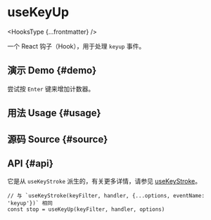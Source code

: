 # useKeyUp


<HooksType {...frontmatter} />

一个 React 钩子（Hook），用于处理 `keyup` 事件。

## 演示 Demo \{#demo}

尝试按 `Enter` 键来增加计数器。


<App />

## 用法 Usage \{#usage}



## 源码 Source \{#source}


<Source />

## API \{#api}

它是从 `useKeyStroke` 派生的，有关更多详情，请参见 [useKeyStroke](/reference/use-key-stroke)。

```tsx
// 与 `useKeyStroke(keyFilter, handler, {...options, eventName: 'keyup'})` 相同
const stop = useKeyUp(keyFilter, handler, options)
```
